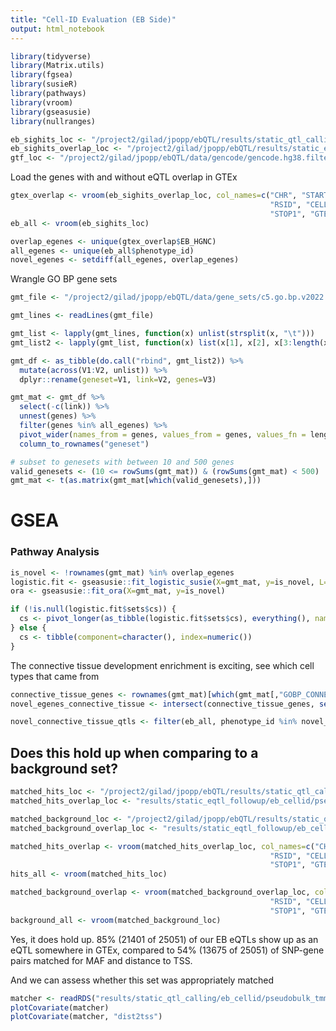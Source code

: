 ```yaml
---
title: "Cell-ID Evaluation (EB Side)"
output: html_notebook
---
```


```r
library(tidyverse)
library(Matrix.utils)
library(fgsea)
library(susieR)
library(pathways)
library(vroom)
library(gseasusie)
library(nullranges)
```

```r
eb_sighits_loc <- "/project2/gilad/jpopp/ebQTL/results/static_qtl_calling/eb_cellid/pseudobulk_tmm/basic/8pcs/signif_variant_gene_pairs.tsv"
eb_sighits_overlap_loc <- "/project2/gilad/jpopp/ebQTL/results/static_eqtl_followup/eb_cellid/pseudobulk_tmm/basic/8pcs/signif_variant_gene_pairs.full_gtex_overlap.bed"
gtf_loc <- "/project2/gilad/jpopp/ebQTL/data/gencode/gencode.hg38.filtered.gtf"
```

Load the genes with and without eQTL overlap in GTEx
```r
gtex_overlap <- vroom(eb_sighits_overlap_loc, col_names=c("CHR", "START", "STOP", "EB_ENSG", "EB_HGNC", 
                                                          "RSID", "CELLTYPE", "CHR1", "START1", 
                                                          "STOP1", "GTEX_ENSG", "GTEX_REF", "GTEX_ALT"))
eb_all <- vroom(eb_sighits_loc)

overlap_egenes <- unique(gtex_overlap$EB_HGNC)
all_egenes <- unique(eb_all$phenotype_id)
novel_egenes <- setdiff(all_egenes, overlap_egenes)
```

Wrangle GO BP gene sets
```r
gmt_file <- "/project2/gilad/jpopp/ebQTL/data/gene_sets/c5.go.bp.v2022.1.Hs.symbols.gmt"

gmt_lines <- readLines(gmt_file)

gmt_list <- lapply(gmt_lines, function(x) unlist(strsplit(x, "\t")))
gmt_list2 <- lapply(gmt_list, function(x) list(x[1], x[2], x[3:length(x)]))

gmt_df <- as_tibble(do.call("rbind", gmt_list2)) %>%
  mutate(across(V1:V2, unlist)) %>%
  dplyr::rename(geneset=V1, link=V2, genes=V3)

gmt_mat <- gmt_df %>%
  select(-c(link)) %>%
  unnest(genes) %>%
  filter(genes %in% all_egenes) %>%
  pivot_wider(names_from = genes, values_from = genes, values_fn = length, values_fill = 0) %>%
  column_to_rownames("geneset")

# subset to genesets with between 10 and 500 genes
valid_genesets <- (10 <= rowSums(gmt_mat)) & (rowSums(gmt_mat) < 500)
gmt_mat <- t(as.matrix(gmt_mat[which(valid_genesets),]))
```

# GSEA
### Pathway Analysis
```r
is_novel <- !rownames(gmt_mat) %in% overlap_egenes
logistic.fit <- gseasusie::fit_logistic_susie(X=gmt_mat, y=is_novel, L=5)
ora <- gseasusie::fit_ora(X=gmt_mat, y=is_novel)

if (!is.null(logistic.fit$sets$cs)) {
  cs <- pivot_longer(as_tibble(logistic.fit$sets$cs), everything(), names_to="component", values_to="index")
} else {
  cs <- tibble(component=character(), index=numeric())
}
```

The connective tissue development enrichment is exciting, see which cell types that came from
```r
connective_tissue_genes <- rownames(gmt_mat)[which(gmt_mat[,"GOBP_CONNECTIVE_TISSUE_DEVELOPMENT"]==1)]
novel_egenes_connective_tissue <- intersect(connective_tissue_genes, setdiff(all_egenes, overlap_egenes))

novel_connective_tissue_qtls <- filter(eb_all, phenotype_id %in% novel_egenes_connective_tissue)
```

## Does this hold up when comparing to a background set?
```r
matched_hits_loc <- "/project2/gilad/jpopp/ebQTL/results/static_qtl_calling/eb_cellid/pseudobulk_tmm/basic/8pcs/signif-matched_variant_gene_pairs.bed"
matched_hits_overlap_loc <- "results/static_eqtl_followup/eb_cellid/pseudobulk_tmm/basic/8pcs/signif-matched_variant_gene_pairs.full_gtex_overlap.bed"

matched_background_loc <- "/project2/gilad/jpopp/ebQTL/results/static_qtl_calling/eb_cellid/pseudobulk_tmm/basic/8pcs/background-matched_variant_gene_pairs.bed"
matched_background_overlap_loc <- "results/static_eqtl_followup/eb_cellid/pseudobulk_tmm/basic/8pcs/background-matched_variant_gene_pairs.full_gtex_overlap.bed"

matched_hits_overlap <- vroom(matched_hits_overlap_loc, col_names=c("CHR", "START", "STOP", "EB_ENSG", "EB_HGNC", 
                                                          "RSID", "CELLTYPE", "CHR1", "START1", 
                                                          "STOP1", "GTEX_ENSG", "GTEX_REF", "GTEX_ALT"))
hits_all <- vroom(matched_hits_loc)

matched_background_overlap <- vroom(matched_background_overlap_loc, col_names=c("CHR", "START", "STOP", "EB_ENSG", "EB_HGNC", 
                                                          "RSID", "CELLTYPE", "CHR1", "START1", 
                                                          "STOP1", "GTEX_ENSG", "GTEX_REF", "GTEX_ALT"))
background_all <- vroom(matched_background_loc)
```

Yes, it does hold up. 85% (21401 of 25051) of our EB eQTLs show up as an eQTL somewhere in GTEx, 
compared to 54% (13675 of 25051) of SNP-gene pairs matched for MAF and distance to TSS.

And we can assess whether this set was appropriately matched
```r
matcher <- readRDS("results/static_qtl_calling/eb_cellid/pseudobulk_tmm/basic/8pcs/signif-hits-matcher.rds")
plotCovariate(matcher)
plotCovariate(matcher, "dist2tss")
```

